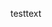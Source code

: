 <!--  {{< embed ../article/notebooks/AMTAIR_Prototype_example_carlsmith.ipynb >}} -->
<!-- {{< embed ../notebooks/AMTAIR_Prototype_example_carlsmith.ipynb >}} -->


testtext
